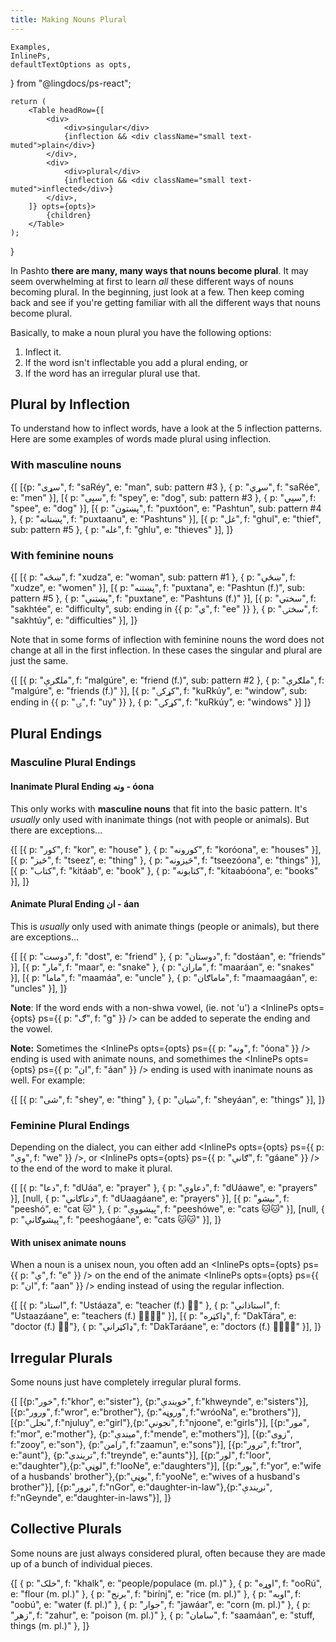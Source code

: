```yaml
---
title: Making Nouns Plural
---
```


    Examples,
    InlinePs,
    defaultTextOptions as opts,
} from "@lingdocs/ps-react";

    return (
        <Table headRow={[
            <div>
                <div>singular</div>
                {inflection && <div className="small text-muted">plain</div>}
            </div>,
            <div>
                <div>plural</div>
                {inflection && <div className="small text-muted">inflected</div>}
            </div>,
        ]} opts={opts}>
            {children}
        </Table>
    );
}

In Pashto **there are many, many ways that nouns become plural**. It may seem overwhelming at first to learn *all* these different ways of nouns becoming plural. In the beginning, just look at a few. Then keep coming back and see if you're getting familiar with all the different ways that nouns become plural.

Basically, to make a noun plural you have the following options:

1. <Link to="/inflection/inflection-intro">Inflect</Link> it.
2. If the word isn't inflectable you add a <Link to="/nouns/nouns-plural/#plural-endings">plural ending</Link>, or
3. If the word has an <Link to="/nouns/nouns-plural/#irregular-plurals">irregular plural</Link> use that.

## Plural by Inflection

To understand how to inflect words, have a look at the <Link to="/inflection/inflection-patterns/">5 inflection patterns</Link>. Here are some examples of words made plural using inflection.

### With masculine nouns

<PluralTable inflection>
    {[
        [{p: "سړی", f: "saRéy", e: "man", sub: <Link to="/inflection/inflection-patterns/#3-words-ending-in-a-stressed-inlineps-optsopts-ps-p-ی-f-éy--">pattern #3</Link> }, { p: "سړي", f: "saRée", e: "men" }],
        [{ p: "سپی", f: "spey", e: "dog", sub: <Link to="/inflection/inflection-patterns/#3-words-ending-in-a-stressed-inlineps-optsopts-ps-p-ی-f-éy--">pattern #3</Link> }, { p: "سپي", f: "spee", e: "dog" }],
        [{ p: "پښتون", f: "puxtóon", e: "Pashtun", sub: <Link to="/inflection/inflection-patterns/#4-words-with-the-pashtoon-pattern">pattern #4</Link> }, { p: "پښتانه", f: "puxtaanu", e: "Pashtuns" }],
        [{ p: "غل", f: "ghul", e: "thief", sub: <Link to="">pattern #5</Link> }, { p: "غله", f: "ghlu", e: "thieves" }],
    ]}
</PluralTable>

### With feminine nouns

<PluralTable inflection>
    {[
        [{ p: "ښڅه", f: "xudza", e: "woman", sub: <Link to="/inflection/inflection-patterns/#1-basic">pattern #1</Link> }, { p: "ښځې", f: "xudze", e: "women" }],
        [{ p: "پښتنه", f: "puxtana", e: "Pashtun (f.)", sub: <Link to="/inflection/inflection-patterns/#5-shorter-words-that-squish">pattern #5</Link> }, { p: "پښتنې", f: "puxtane", e: "Pashtuns (f.)" }],
        [{ p: "سختي", f: "sakhtée", e: "difficulty", sub: <Link to="inflection/feminine-inflection/#feminine-nouns-ending-in-inlineps-optsopts-ps-p-ي-f-ee--">ending in <InlinePs opts={opts}>{{ p: "ي", f: "ee" }}</InlinePs></Link> }, { p: "سختۍ", f: "sakhtúy", e: "difficulties" }],
    ]}
</PluralTable>

Note that in some forms of inflection with feminine nouns the word does not change at all in the first inflection. In these cases the singular and plural are just the same.

<PluralTable inflection>
    {[
        [{ p: "ملګرې", f: "malgúre", e: "friend (f.)", sub: <Link to="/inflection/inflection-patterns/#2-words-ending-in-an-unstressed-inlineps-optsopts-ps-p-ی-f-ey--">pattern #2</Link> }, { p: "ملګرې", f: "malgúre", e: "friends (f.)" }],
        [{ p: "کړکۍ", f: "kuRkúy", e: "window", sub: <Link to="/inflection/feminine-inflection/#feminine-nouns-ending-in-inlineps-optsopts-ps-p-ۍ-f-uy--">ending in <InlinePs opts={opts}>{{ p: "ۍ", f: "uy" }}</InlinePs></Link> }, { p: "کړکۍ", f: "kuRkúy", e: "windows" }]
    ]}
</PluralTable>

## Plural Endings

### Masculine Plural Endings

#### Inanimate Plural Ending ونه - óona

This only works with **masculine nouns** that fit into the <Link to="/nouns/nouns-unisex/#1-basic">basic pattern</Link>. It's *usually* only used with inanimate things (not with people or animals). But there are exceptions...

<PluralTable>
    {[
        [{ p: "کور", f: "kor", e: "house" }, { p: "کورونه", f: "koróona", e: "houses" }],
        [{ p: "څیز", f: "tseez", e: "thing" }, { p: "څیزونه", f: "tseezóona", e: "things" }],
        [{ p: "کتاب", f: "kitáab", e: "book" }, { p: "کتابونه", f: "kitaabóona", e: "books" }],
    ]}
</PluralTable>

#### Animate Plural Ending ان - áan

This is *usually* only used with animate things (people or animals), but there are exceptions...

<PluralTable>
    {[
        [{ p: "دوست", f: "dost", e: "friend" }, { p: "دوستان", f: "dostáan", e: "friends" }],
        [{ p: "مار", f: "maar", e: "snake" }, { p: "ماران", f: "maaráan", e: "snakes" }],
        [{ p: "ماما", f: "maamáa", e: "uncle" }, { p: "ماماګان", f: "maamaagáan", e: "uncles" }],
    ]}
</PluralTable>

**Note**: If the word ends with a non-shwa vowel, (ie. not 'u') a <InlinePs opts={opts} ps={{ p: "ګ", f: "g" }} /> can be added to seperate the ending and the vowel. 

**Note:** Sometimes the <InlinePs opts={opts} ps={{ p: "ونه", f: "óona" }} /> ending is used with animate nouns, and somethimes the <InlinePs opts={opts} ps={{ p: "ان", f: "áan" }} /> ending is used with inanimate nouns as well. For example:

<PluralTable>
    {[
        [{ p: "شی", f: "shey", e: "thing" }, { p: "شیان", f: "sheyáan", e: "things" }],
    ]}
</PluralTable>


### Feminine Plural Endings

Depending on the dialect, you can either add <InlinePs opts={opts} ps={{ p: "وې", f: "we" }} />, or <InlinePs opts={opts} ps={{ p: "ګانې", f: "gáane" }} /> to the end of the word to make it plural.

<PluralTable>
    {[
        [{ p: "دعا", f: "dUáa", e: "prayer" }, { p: "دعاوې", f: "dUáawe", e: "prayers" }],
        [null, { p: "دعاګانې", f: "dUaagáane", e: "prayers" }],
        [{ p: "بيشو", f: "peeshó", e: "cat 🐱" }, { p: "پیشووې", f: "peeshówe", e: "cats 🐱🐱" }],
        [null, { p: "پیشوګانې", f: "peeshogáane", e: "cats 🐱🐱" }],
    ]}
</PluralTable>

#### With unisex animate nouns

When a noun is a <Link to="/nouns/nouns-unisex/">unisex noun</Link>, you often add an <InlinePs opts={opts} ps={{ p: "ې", f: "e" }} /> on the end of the <Link to="/nouns/nouns-plural/#animate-plural-ending-inlineps-optsopts-ps-p-ان-f-aan--">animate <InlinePs opts={opts} ps={{ p: "ان", f: "aan" }} /> ending</Link> instead of using the <Link to="/nouns/nouns-plural/#with-feminine-nouns">regular inflection</Link>.

<PluralTable>
    {[
        [{ p: "استاذ", f: "Ustáaza", e: "teacher (f.) 👩‍🏫" }, { p: "استاذانې", f: "Ustaazáane", e: "teachers (f.) 👩‍🏫👩‍🏫" }],
        [{ p: "ډاکټره", f: "DakTára", e: "doctor (f.) 👩‍⚕️"}, { p: "ډاکټرانې", f: "DakTaráane", e: "doctors (f.) 👩‍⚕️👩‍⚕️" }],
    ]}
</PluralTable>

## Irregular Plurals

Some nouns just have completely irregular plural forms.

<PluralTable>
    {[
        [{p:"خور", f:"khor", e:"sister"}, {p:"خویندې", f:"khweynde", e:"sisters"}],
        [{p:"ورور", f:"wror", e:"brother"}, {p:"وروڼه", f:"wróoNa", e:"brothers"}],
        [{p:"نجلۍ", f:"njuluy", e:"girl"},{p:"نجونې", f:"njoone", e:"girls"}],
        [{p:"مور", f:"mor", e:"mother"}, {p:"میندې", f:"mende", e:"mothers"}],
        [{p:"زوی", f:"zooy", e:"son"}, {p:"زامن", f:"zaamun", e:"sons"}],
        [{p:"ترور", f:"tror", e:"aunt"}, {p:"تریندې", f:"treynde", e:"aunts"}],
        [{p:"لور", f:"loor", e:"daughter"},{p:"لوڼې", f:"looNe", e:"daughters"}],
        [{p:"یور", f:"yor", e:"wife of a husbands' brother"},{p:"یوڼې", f:"yooNe", e:"wives of a husband's brother"}],
        [{p:"نږور", f:"nGor", e:"daughter-in-law"},{p:"نږیندې", f:"nGeynde", e:"daughter-in-laws"}], 
    ]}
</PluralTable>

## Collective Plurals

Some nouns are just always considered plural, often because they are made up of a bunch of individual pieces.

<Examples opts={opts}>
    {[
        { p: "خلک", f: "khalk", e: "people/populace (m. pl.)" },
        { p: "اوړه", f: "ooRú", e: "flour (m. pl.)" },
        { p: "برنج", f: "birínj", e: "rice (m. pl.)" },
        { p: "اوبه", f: "oobú", e: "water (f. pl.)" },
        { p: "جوار", f: "jawáar", e: "corn (m. pl.)" },
        { p: "زهر", f: "zahur", e: "poison (m. pl.)" },
        { p: "سامان", f: "saamáan", e: "stuff, things (m. pl.)" },
    ]}
</Examples>
